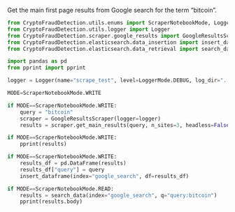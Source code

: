 Get the main first page results from Google search for the term "bitcoin".
```python

from CryptoFraudDetection.utils.enums import ScraperNotebookMode, LoggerMode
from CryptoFraudDetection.utils.logger import Logger
from CryptoFraudDetection.scraper.google_results import GoogleResultsScraper
from CryptoFraudDetection.elasticsearch.data_insertion import insert_dataframe
from CryptoFraudDetection.elasticsearch.data_retrieval import search_data

import pandas as pd
from pprint import pprint

logger = Logger(name="scrape_test", level=LoggerMode.DEBUG, log_dir="../logs")
```

```python
MODE=ScraperNotebookMode.WRITE
```

```python
if MODE==ScraperNotebookMode.WRITE:
    query = "bitcoin"
    scraper = GoogleResultsScraper(logger=logger)
    results = scraper.get_main_results(query, n_sites=3, headless=False)
```

```python
if MODE==ScraperNotebookMode.WRITE:
    pprint(results)
```

```python
if MODE==ScraperNotebookMode.WRITE:
    results_df = pd.DataFrame(results)
    results_df["query"] = query
    insert_dataframe(index="google_search", df=results_df)
```

```python
if MODE==ScraperNotebookMode.READ:
    results = search_data(index="google_search", q="query:bitcoin")
    pprint(results.body)
```